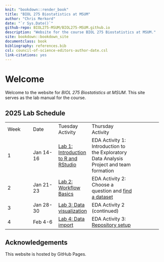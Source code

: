 ```yaml
---
knit: "bookdown::render_book"
title: "BIOL 275 Biostatistics at MSUM"
author: "Chris Merkord"
date: "`r Sys.Date()`"
github-repo: BIOL275-MSUM/BIOL275-MSUM.github.io
description: "Website for the course BIOL 275 Biostatistics at MSUM."
site: bookdown::bookdown_site
documentclass: book
bibliography: references.bib
csl: council-of-science-editors-author-date.csl
link-citations: yes
---
```


# Welcome {.unnumbered}

Welcome to the website for *BIOL 275 Biostatistics at MSUM*. This site serves as the lab manual for the course.

## 2025 Lab Schedule

|  |  |  |  |  |
|-------------|-------------|-------------|-----------------------|-------------|
| Week | Date | Tuesday Activity | Thursday Activity |  |
| 1 | Jan 14-16 | [Lab 1: Introduction to R and RStudio](lab-1.html) | EDA Activity 1: Introduction to the Exploratory Data Analysis Project and team formation |  |
| 2 | Jan 21-23 | [Lab 2: Workflow Basics](lab-2.html) | EDA Activity 2: Choose a question and [find a dataset](data-sets.html) |  |
| 3 | Jan 28-30 | [Lab 3: Data visualization](lab-3.html) | EDA Activity 2 (continued) |  |
| 4 | Feb 4-6 | [Lab 4: Data import](lab-4.html) | EDA Activity 3: [Repository setup](eda-repository.html) |  |

## Acknowledgements {.unnumbered}

This website is hosted by GitHub Pages.
